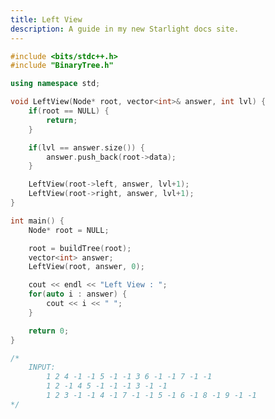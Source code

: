 ```yaml
---
title: Left View
description: A guide in my new Starlight docs site.
---
```


```c++
#include <bits/stdc++.h>
#include "BinaryTree.h"

using namespace std;

void LeftView(Node* root, vector<int>& answer, int lvl) {
    if(root == NULL) {
        return;
    }

    if(lvl == answer.size()) {
        answer.push_back(root->data);
    }

    LeftView(root->left, answer, lvl+1);
    LeftView(root->right, answer, lvl+1);
}

int main() {
    Node* root = NULL;

    root = buildTree(root);
    vector<int> answer;
    LeftView(root, answer, 0);

    cout << endl << "Left View : ";
    for(auto i : answer) {
        cout << i << " ";
    }

    return 0;
}

/*
    INPUT:
        1 2 4 -1 -1 5 -1 -1 3 6 -1 -1 7 -1 -1
        1 2 -1 4 5 -1 -1 -1 3 -1 -1
        1 2 3 -1 -1 4 -1 7 -1 -1 5 -1 6 -1 8 -1 9 -1 -1
*/
```
